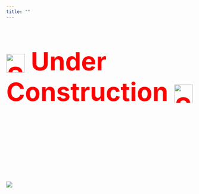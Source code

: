 ```yaml
---
title: ""
---
```



<p style="font-size: 68px; font-weight: bold; color: #FF0000;margin-bottom: 200px;">
  <img src="emergency-icon.png" alt="Siren Before" style="vertical-align: middle; width: 50px; height: 50px;" />
  Under Construction
  <img src="emergency-icon.png" alt="Siren After" style="vertical-align: middle; width: 50px; height: 50px;" />
</p>


![](SEL_logo.png)




